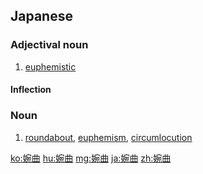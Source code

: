 ==Japanese==
{{ja-kanjitab|婉|曲}}

===Adjectival noun===
{{ja-adj|えんきょく|decl=na}}

# [[euphemistic]]

====Inflection====
{{ja-na|婉曲|えんきょく|enkyoku}}

===Noun===
{{ja-noun|えんきょく}}
# [[roundabout]], [[euphemism]], [[circumlocution]]

[[ko:婉曲]]
[[hu:婉曲]]
[[mg:婉曲]]
[[ja:婉曲]]
[[zh:婉曲]]